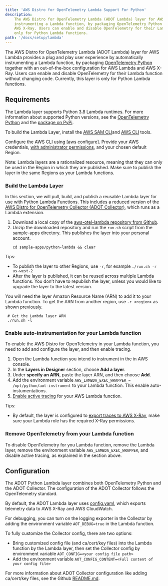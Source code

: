 ```yaml
---
title: 'AWS Distro for OpenTelemetry Lambda Support For Python'
description:
    The AWS Distro for OpenTelemetry Lambda (ADOT Lambda) layer for AWS Lambda provides a plug and play user experience by automatically 
    instrumenting a Lambda function, by packaging OpenTelemetry Python together with an out-of-the-box configuration for AWS Lambda and 
    AWS X-Ray. Users can enable and disable OpenTelemetry for their Lambda function without changing code. Currently, this layer is 
    only for Python Lambda functions.
path: '/docs/setup/lambda'
---
```




The AWS Distro for OpenTelemetry Lambda (ADOT Lambda) layer for AWS Lambda provides a plug and play user experience by automatically 
instrumenting a Lambda function, by packaging [OpenTelemetry Python](https://github.com/open-telemetry/opentelemetry-python) together 
with an out-of-the-box configuration for AWS Lambda and AWS X-Ray. Users can enable and disable OpenTelemetry for their Lambda function 
without changing code. Currently, this layer is only for Python Lambda functions.

<SectionSeparator />

## Requirements

The Lambda layer supports Python 3.8 Lambda runtimes. For more information about supported Python versions, see the 
[OpenTelemetry Python](https://github.com/open-telemetry/opentelemetry-python/blob/master/README.md#supported-runtimes) and the [package on PyPi](https://pypi.org/project/opentelemetry-api/).

To build the Lambda Layer, install the [AWS SAM CLI](https://docs.aws.amazon.com/serverless-application-model/latest/developerguide/serverless-sam-cli-install.html)and 
[AWS CLI](https://docs.aws.amazon.com/cli/latest/userguide/install-cliv2.html) tools.

Configure the AWS CLI using [aws configure]. Provide your AWS credentials, 
[with administrator permissions](https://docs.aws.amazon.com/serverless-application-model/latest/developerguide/serverless-sam-cli-install-mac.html#serverless-sam-cli-install-mac-iam-permissions), 
and your chosen default Region.

Note: Lambda layers are a rationalized resource, meaning that they can only be used in the Region in which they are published. Make sure to publish 
the layer in the same Regions as your Lambda functions.

<SubSectionSeparator />

### Build the Lambda Layer 

In this section, we will pull, build, and publish a reusable Lambda layer for use with Python Lambda Functions. This includes a reduced version of the 
[AWS Distro for OpenTelemetry Collector (ADOT Collector)](https://github.com/aws-observability/aws-otel-collector), which runs as a Lambda extension.

1. Download a local copy of the [aws-otel-lambda repository from Github](https://github.com/aws-observability/aws-otel-lambda/archive/main.zip).
2. Unzip the downloaded repository and run the `run.sh` script from the sample-apps directory. This publishes the layer into your personal account.
    ```
    cd sample-apps/python-lambda && clear
    ```

Tips:
* To publish the layer to other Regions, use  `-r`, for example `./run.sh -r us-west-2`
* After the layer is published, it can be reused across multiple Lambda functions. You don’t have to republish the layer, unless you would like to upgrade the layer to the latest version.

You will need the layer Amazon Resource Name (ARN) to add it to your Lambda function. To get the ARN from another region, use `-r <region>` as shown previously.

```
 # Get the Lambda layer ARN
 ./run.sh -l 
```

<SubSectionSeparator />

### Enable auto-instrumentation for your Lambda function

To enable the AWS Distro for OpenTelemetry in your Lambda function, you need to add and configure the layer, and then enable tracing.

1. Open the Lambda function you intend to instrument in the in AWS console. 
2. In the **Layers in Designer** section, choose **Add a layer**.
3.  Under **specify an ARN**, paste the layer ARN, and then choose **Add**.
4. Add the environment variable `AWS_LAMBDA_EXEC_WRAPPER = /opt/python/aot-instrument` to your Lambda function. This enable auto-instumentations.
5. [Enable active tracing](https://docs.aws.amazon.com/lambda/latest/dg/services-xray.html) for your AWS Lambda function.

Tips:

* By default, the layer is configured to 
[export traces to AWS X-Ray](https://github.com/aws-observability/aws-otel-lambda/blob/main/sample-apps/python-lambda/template.yml#L23), 
make sure your Lambda role has the required X-Ray permissions.

<SubSectionSeparator />

### Remove OpenTelemetry from your Lambda function

To disable OpenTelemetry for you Lambda function, remove the Lambda layer, remove the environment 
variable `AWS_LAMBDA_EXEC_WRAPPER`, and disable active tracing, as explained in the section above.

<SectionSeparator />

## Configuration 

The ADOT Python Lambda layer combines both OpenTelemetry Python and the ADOT Collector. The configuration of the ADOT Collector follows the OpenTelemetry standard.

By default, the ADOT Lambda layer uses [config.yaml](https://github.com/aws-observability/aws-otel-lambda/blob/main/extensions/aoc-extension/config.yaml), 
which exports telemetry data to AWS X-Ray and AWS CloudWatch.

For debugging, you can turn on the logging exporter in the Collector by adding the environment variable `AOT_DEBUG=true` in the Lambda function.

To fully customize the Collector config, there are two options:
* Bring customized config file (and ca/cert/key files) into the Lambda function by the Lambda layer, then set the Collector config by environment variable `AOT_CONFIG=<your config file path>`
* Add the environment variable `AOT_CONFIG_CONTENT=<Full content of your config file>`

For more information about ADOT Collector configuration like adding ca/cert/key files, see the Github 
[README.md](https://github.com/aws-observability/aws-otel-lambda/blob/main/extensions/sample-aoc-config/README.md).






